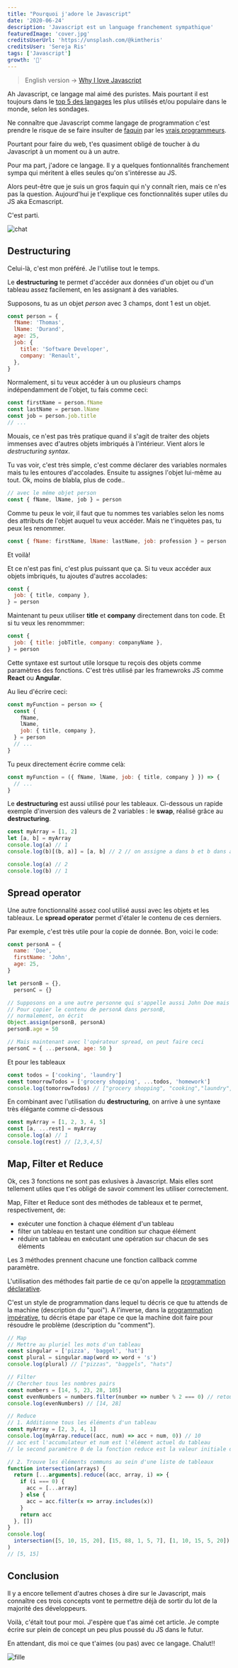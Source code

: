 ```yaml
---
title: "Pourquoi j'adore le Javascript"
date: '2020-06-24'
description: 'Javascript est un language franchement sympathique'
featuredImage: 'cover.jpg'
creditsUserUrl: 'https://unsplash.com/@kimtheris'
creditsUser: 'Sereja Ris'
tags: ['Javascript']
growth: '🌳'
---
```


> English version -> [Why I love Javascript](https://dev.to/notaro14/why-i-love-javascript-1mb4)

Ah Javascript, ce langage mal aimé des puristes. Mais pourtant il est toujours dans le [top 5 des langages](https://insights.stackoverflow.com/survey/2020#most-popular-technologies) les plus utilisés et/ou populaire dans le monde, selon les sondages.

Ne connaître que Javascript comme langage de programmation c'est prendre le risque de se faire insulter de [faquin](https://www.linternaute.fr/dictionnaire/fr/definition/faquin/) par les [vrais programmeurs](https://www.quora.com/Why-is-JavaScript-so-hated?share=1).

Pourtant pour faire du web, t'es quasiment obligé de toucher à du Javascript à un moment ou à un autre.

Pour ma part, j'adore ce langage. Il y a quelques fontionnalités franchement sympa qui méritent à elles seules qu'on s'intéresse au JS.

Alors peut-être que je suis un gros faquin qui n'y connaît rien, mais ce n'es pas la question. Aujourd'hui je t'explique ces fonctionnalités super utiles du JS aka Ecmascript.

C'est parti.

![chat](./cat.gif 'chat')

## Destructuring

Celui-là, c'est mon préféré. Je l'utilise tout le temps.

Le **destructuring** te permet d'accéder aux données d'un objet ou d'un tableau assez facilement, en les assignant à des variables.

Supposons, tu as un objet _person_ avec 3 champs, dont 1 est un objet.

```javascript
const person = {
  fName: 'Thomas',
  lName: 'Durand',
  age: 25,
  job: {
    title: 'Software Developer',
    company: 'Renault',
  },
}
```

Normalement, si tu veux accéder à un ou plusieurs champs indépendamment de l'objet, tu fais comme ceci:

```javascript
const firstName = person.fName
const lastName = person.lName
const job = person.job.title
// ...
```

Mouais, ce n'est pas très pratique quand il s'agit de traiter des objets immenses avec d'autres objets imbriqués à l'intérieur. Vient alors le _destructuring syntax_.

Tu vas voir, c'est très simple, c'est comme déclarer des variables normales mais tu les entoures d'accolades. Ensuite tu assignes l'objet lui-même au tout. Ok, moins de blabla, plus de code..

```javascript
// avec le même objet person
const { fName, lName, job } = person
```

Comme tu peux le voir, il faut que tu nommes tes variables selon les noms des attributs de l'objet auquel tu veux accéder. Mais ne t'inquètes pas, tu peux les renommer.

```javascript
const { fName: firstName, lName: lastName, job: profession } = person
```

Et voilà!

Et ce n'est pas fini, c'est plus puissant que ça. Si tu veux accéder aux objets imbriqués, tu ajoutes d'autres accolades:

```javascript
const {
  job: { title, company },
} = person
```

Maintenant tu peux utiliser **title** et **company** directement dans ton code. Et si tu veux les renommmer:

```javascript
const {
  job: { title: jobTitle, company: companyName },
} = person
```

Cette syntaxe est surtout utile lorsque tu reçois des objets comme paramètres des fonctions. C'est très utilisé par les framewroks JS comme **React** ou **Angular**.

Au lieu d'écrire ceci:

```javascript
const myFunction = person => {
  const {
    fName,
    lName,
    job: { title, company },
  } = person
  // ...
}
```

Tu peux directement écrire comme celà:

```javascript
const myFunction = ({ fName, lName, job: { title, company } }) => {
  // ...
}
```

Le **destructuring** est aussi utilisé pour les tableaux. Ci-dessous un rapide exemple d'inversion des valeurs de 2 variables : le **swap**, réalisé grâce au **destructuring**.

```javascript
const myArray = [1, 2]
let [a, b] = myArray
console.log(a) // 1
console.log(b)[(b, a)] = [a, b] // 2 // on assigne a dans b et b dans a

console.log(a) // 2
console.log(b) // 1
```

## Spread operator

Une autre fonctionnalité assez cool utilisé aussi avec les objets et les tableaux. Le **spread operator** permet d'étaler le contenu de ces derniers.

Par exemple, c'est très utile pour la copie de donnée. Bon, voici le code:

```javascript
const personA = {
  name: 'Doe',
  firstName: 'John',
  age: 25,
}

let personB = {},
  personC = {}

// Supposons on a une autre personne qui s'appelle aussi John Doe mais il a 50 ans
// Pour copier le contenu de personA dans personB,
// normalement, on écrit
Object.assign(personB, personA)
personB.age = 50

// Mais maintenant avec l'opérateur spread, on peut faire ceci
personC = { ...personA, age: 50 }
```

Et pour les tableaux

```javascript
const todos = ['cooking', 'laundry']
const tomorrowTodos = ['grocery shopping', ...todos, 'homework']
console.log(tomorrowTodos) // ["grocery shopping", "cooking","laundry", "homework"]
```

En combinant avec l'utilisation du **destructuring**, on arrive à une syntaxe très élégante comme ci-dessous

```javascript
const myArray = [1, 2, 3, 4, 5]
const [a, ...rest] = myArray
console.log(a) // 1
console.log(rest) // [2,3,4,5]
```

## Map, Filter et Reduce

Ok, ces 3 fonctions ne sont pas exlusives à Javascript. Mais elles sont tellement utiles que t'es obligé de savoir comment les utiliser correctement.

Map, Filter et Reduce sont des méthodes de tableaux et te permet, respectivement, de:

- exécuter une fonction à chaque élément d'un tableau
- filter un tableau en testant une condition sur chaque élément
- réduire un tableau en exécutant une opération sur chacun de ses éléments

Les 3 méthodes prennent chacune une fonction callback comme paramètre.

L'utilisation des méthodes fait partie de ce qu'on appelle la [programmation déclarative](https://en.wikipedia.org/wiki/Declarative_programming).

C'est un style de programmation dans lequel tu décris ce que tu attends de la machine (description du "quoi"). A l'inverse, dans la [programmation impérative](https://en.wikipedia.org/wiki/Imperative_programming), tu décris étape par étape ce que la machine doit faire pour résoudre le problème (description du "comment").

```javascript
// Map
// Mettre au pluriel les mots d'un tableau
const singular = ['pizza', 'baggel', 'hat']
const plural = singular.map(word => word + 's')
console.log(plural) // ["pizzas", "baggels", "hats"]

// Filter
// Chercher tous les nombres pairs
const numbers = [14, 5, 23, 28, 105]
const evenNumbers = numbers.filter(number => number % 2 === 0) // retourne tous les nombres respectant la condition number%2===0
console.log(evenNumbers) // [14, 28]

// Reduce
// 1. Additionne tous les éléments d'un tableau
const myArray = [2, 3, 4, 1]
console.log(myArray.reduce((acc, num) => acc + num, 0)) // 10
// acc est l'accumulateur et num est l'élément actuel du tableau
// le second paramètre 0 de la fonction reduce est la valeur initiale de l'accumulateur

// 2. Trouve les éléments communs au sein d'une liste de tableaux
function intersection(arrays) {
  return [...arguments].reduce((acc, array, i) => {
    if (i === 0) {
      acc = [...array]
    } else {
      acc = acc.filter(x => array.includes(x))
    }
    return acc
  }, [])
}
console.log(
  intersection([5, 10, 15, 20], [15, 88, 1, 5, 7], [1, 10, 15, 5, 20])
)
// [5, 15]
```

## Conclusion

Il y a encore tellement d'autres choses à dire sur le Javascript, mais connaître ces trois concepts vont te permettre déjà de sortir du lot de la majorité des développeurs.

Voilà, c'était tout pour moi. J'espère que t'as aimé cet article. Je compte écrire sur plein de concept un peu plus poussé du JS dans le futur.

En attendant, dis moi ce que t'aimes (ou pas) avec ce langage. Chalut!!

![fille](./bye-bye-girl.gif 'fille')
